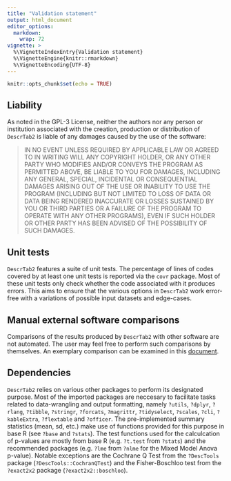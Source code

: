 ```yaml
---
title: "Validation statement"
output: html_document
editor_options: 
  markdown: 
    wrap: 72
vignette: >
  %\VignetteIndexEntry{Validation statement}
  %\VignetteEngine{knitr::rmarkdown}
  %\VignetteEncoding{UTF-8}
---
```


```r
knitr::opts_chunk$set(echo = TRUE)
```

## Liability

As noted in the GPL-3 License, neither the authors nor any person or
institution associated with the creation, production or distribution of
`DescrTab2` is liable of any damages caused by the use of the software:

> IN NO EVENT UNLESS REQUIRED BY APPLICABLE LAW OR AGREED TO IN WRITING
> WILL ANY COPYRIGHT HOLDER, OR ANY OTHER PARTY WHO MODIFIES AND/OR
> CONVEYS THE PROGRAM AS PERMITTED ABOVE, BE LIABLE TO YOU FOR DAMAGES,
> INCLUDING ANY GENERAL, SPECIAL, INCIDENTAL OR CONSEQUENTIAL DAMAGES
> ARISING OUT OF THE USE OR INABILITY TO USE THE PROGRAM (INCLUDING BUT
> NOT LIMITED TO LOSS OF DATA OR DATA BEING RENDERED INACCURATE OR
> LOSSES SUSTAINED BY YOU OR THIRD PARTIES OR A FAILURE OF THE PROGRAM
> TO OPERATE WITH ANY OTHER PROGRAMS), EVEN IF SUCH HOLDER OR OTHER
> PARTY HAS BEEN ADVISED OF THE POSSIBILITY OF SUCH DAMAGES.

## Unit tests

`DescrTab2` features a suite of unit tests. The percentage of
lines of codes covered by at least one unit tests is reported via the
`covr` package.
Most of these unit tests only check whether the code associated with
it produces errors. This aims to ensure that the various options in
`DescrTab2` work error-free with a variations of possible input datasets
and edge-cases.

## Manual external software comparisons

Comparisons of the results produced by `DescrTab2` with other software
are not automated. The user may feel free to perform such comparisons by
themselves. An exemplary comparison can be examined in this
[document](other_software_comparison.html).

## Dependencies

`DescrTab2` relies on various other packages to perform its designated purpose.
Most of the imported packages are neccesary to facilitate tasks related to
data-wrangling and output formatting, namely `?utils`, `?dplyr`, `?rlang`, `?tibble`, `?stringr`, `?forcats`, `?magrittr`, `?tidyselect`, `?scales`, `?cli`, `?kableExtra`, `?flextable` and `?officer`.
The pre-implemented summary statistics (mean, sd, etc.) make use of functions
provided for this purpose in base R (see `?base` and `?stats`).
The test functions used for the calculcation of p-values are mostly from
base R (e.g. `?t.test` from `?stats`) and the recommended packages
(e.g. `?lme` from `?nlme` for the Mixed Model Anova p-value).
Notable exceptions are the Cochrane Q Test from the `?DescTools` package (`?DescTools::CochranQTest`)
and the Fisher-Boschloo test from the `?exact2x2` package (`?exact2x2::boschloo`).
